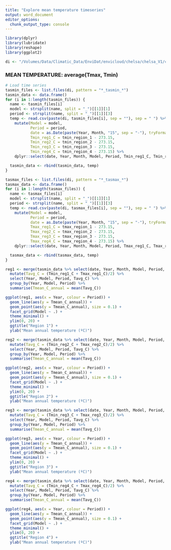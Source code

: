 ```yaml
---
title: "Explore mean temperature timeseries"
output: word_document
editor_options: 
  chunk_output_type: console
---
```


```r
library(dplyr)
library(lubridate)
library(reshape)
library(ggplot2)

di <- "/Volumes/Data/Climatic_Data/EnviDat/envicloud/chelsa/chelsa_V1/climregions_tables/"
```

### MEAN TEMPERATURE: average(Tmax, Tmin) ### 
```r
# Load time series
tasmin_files <- list.files(di, pattern = "*_tasmin_*")
tasmin_data <- data.frame()
for (i in 1:length(tasmin_files)) {
  name <- tasmin_files[i]
  model <- strsplit(name, split = "_")[[1]][1]
  period <- strsplit(name, split = "_")[[1]][3]
  temp <- read.csv(paste(di, tasmin_files[i], sep = ""), sep = " ") %>%
    mutate(Model = model,
           Period = period,
           date = as.Date(paste(Year, Month, "15", sep = "-"), tryFormats = c("%Y-%m-%d")),
           Tmin_reg1_C = tmin_region_1 - 273.15,
           Tmin_reg2_C = tmin_region_2 - 273.15,
           Tmin_reg3_C = tmin_region_3 - 273.15,
           Tmin_reg4_C = tmin_region_4 - 273.15) %>%
    dplyr::select(date, Year, Month, Model, Period, Tmin_reg1_C, Tmin_reg2_C, Tmin_reg3_C, Tmin_reg4_C)

  tasmin_data <- rbind(tasmin_data, temp)
}

tasmax_files <- list.files(di, pattern = "*_tasmax_*")
tasmax_data <- data.frame()
for (i in 1:length(tasmax_files)) {
  name <- tasmax_files[i]
  model <- strsplit(name, split = "_")[[1]][1]
  period <- strsplit(name, split = "_")[[1]][3]
  temp <- read.csv(paste(di, tasmax_files[i], sep = ""), sep = " ") %>%
    mutate(Model = model,
           Period = period,
           date = as.Date(paste(Year, Month, "15", sep = "-"), tryFormats = c("%Y-%m-%d")),
           Tmax_reg1_C = tmax_region_1 - 273.15,
           Tmax_reg2_C = tmax_region_2 - 273.15,
           Tmax_reg3_C = tmax_region_3 - 273.15,
           Tmax_reg4_C = tmax_region_4 - 273.15) %>%
    dplyr::select(date, Year, Month, Model, Period, Tmax_reg1_C, Tmax_reg2_C, Tmax_reg3_C, Tmax_reg4_C)

  tasmax_data <- rbind(tasmax_data, temp)
}
```

```r
reg1 <- merge(tasmin_data %>% select(date, Year, Month, Model, Period, Tmin_reg1_C), tasmax_data %>% select(date, Year, Month, Model, Period, Tmax_reg1_C)) %>%
  mutate(Tavg_C = (Tmin_reg1_C + Tmax_reg1_C)/2) %>%
  select(Year, Model, Period, Tavg_C) %>%
  group_by(Year, Model, Period) %>%
  summarise(Tmean_C_annual = mean(Tavg_C))

ggplot(reg1, aes(x = Year, colour = Period)) +
  geom_line(aes(y = Tmean_C_annual)) +
  geom_point(aes(y = Tmean_C_annual), size = 0.1) +
  facet_grid(Model ~ .) +
  theme_minimal() +
  ylim(0, 20) +
  ggtitle("Region 1") +
  ylab("Mean annual temperature (ºC)")
```

```r
reg2 <- merge(tasmin_data %>% select(date, Year, Month, Model, Period, Tmin_reg2_C), tasmax_data %>% select(date, Year, Month, Model, Period, Tmax_reg2_C)) %>%
  mutate(Tavg_C = (Tmin_reg2_C + Tmax_reg2_C)/2) %>%
  select(Year, Model, Period, Tavg_C) %>%
  group_by(Year, Model, Period) %>%
  summarise(Tmean_C_annual = mean(Tavg_C))

ggplot(reg2, aes(x = Year, colour = Period)) +
  geom_line(aes(y = Tmean_C_annual)) +
  geom_point(aes(y = Tmean_C_annual), size = 0.1) +
  facet_grid(Model ~ .) +
  theme_minimal() +
  ylim(0, 20) +
  ggtitle("Region 2") +
  ylab("Mean annual temperature (ºC)")
```

```r
reg3 <- merge(tasmin_data %>% select(date, Year, Month, Model, Period, Tmin_reg3_C), tasmax_data %>% select(date, Year, Month, Model, Period, Tmax_reg3_C)) %>%
  mutate(Tavg_C = (Tmin_reg3_C + Tmax_reg3_C)/2) %>%
  select(Year, Model, Period, Tavg_C) %>%
  group_by(Year, Model, Period) %>%
  summarise(Tmean_C_annual = mean(Tavg_C))

ggplot(reg3, aes(x = Year, colour = Period)) +
  geom_line(aes(y = Tmean_C_annual)) +
  geom_point(aes(y = Tmean_C_annual), size = 0.1) +
  facet_grid(Model ~ .) +
  theme_minimal() +
  ylim(0, 20) +
  ggtitle("Region 3") +
  ylab("Mean annual temperature (ºC)")
```

```r
reg4 <- merge(tasmin_data %>% select(date, Year, Month, Model, Period, Tmin_reg4_C), tasmax_data %>% select(date, Year, Month, Model, Period, Tmax_reg4_C)) %>%
  mutate(Tavg_C = (Tmin_reg4_C + Tmax_reg4_C)/2) %>%
  select(Year, Model, Period, Tavg_C) %>%
  group_by(Year, Model, Period) %>%
  summarise(Tmean_C_annual = mean(Tavg_C))

ggplot(reg4, aes(x = Year, colour = Period)) +
  geom_line(aes(y = Tmean_C_annual)) +
  geom_point(aes(y = Tmean_C_annual), size = 0.1) +
  facet_grid(Model ~ .) +
  theme_minimal() +
  ylim(0, 20) +
  ggtitle("Region 4") +
  ylab("Mean annual temperature (ºC)")
```